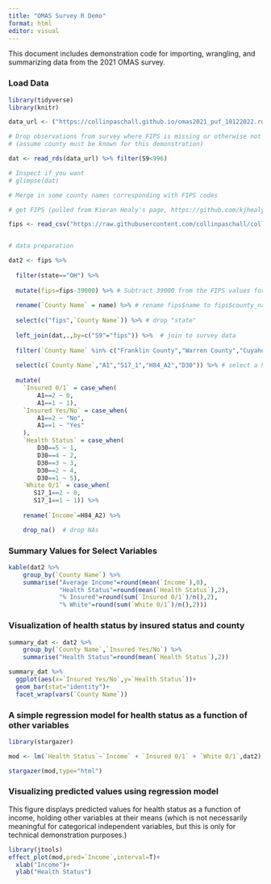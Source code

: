 ```yaml
---
title: "OMAS Survey R Demo"
format: html
editor: visual
---
```


This document includes demonstration code for importing, wrangling, and summarizing data from  the 2021 OMAS survey.

### Load Data

```r

library(tidyverse)
library(knitr)

data_url <- ("https://collinpaschall.github.io/omas2021_puf_10122022.rds")

# Drop observations from survey where FIPS is missing or otherwise not good
# (assume county must be known for this demonstration)

dat <- read_rds(data_url) %>% filter(S9<996)

# Inspect if you want
# glimpse(dat)

```

```r

# Merge in some county names corresponding with FIPS codes

# get FIPS (pulled from Kieran Healy's page, https://github.com/kjhealy/fips-codes)

fips <- read_csv("https://raw.githubusercontent.com/collinpaschall/collinpaschall.github.io/main/fips.csv")


# data preparation

dat2 <- fips %>% 
  
  filter(state=="OH") %>% 
  
  mutate(fips=fips-39000) %>% # Subtract 39000 from the FIPS values for Ohio
  
  rename(`County Name` = name) %>% # rename fips$name to fips$county_name
  
  select(c("fips",`County Name`)) %>% # drop "state"
  
  left_join(dat,.,by=c("S9"="fips")) %>%  # join to survey data
  
  filter(`County Name` %in% c("Franklin County","Warren County","Cuyahoga County","Hamilton County","Montgomery County","Summit County")) %>% # select only large countries
  
  select(c(`County Name`,"A1","S17_1","H84_A2","D30")) %>% # select a handful of variables of interest %>% 
  
  mutate(
    `Insured 0/1` = case_when(
        A1==2 ~ 0,
        A1==1 ~ 1),
    `Insured Yes/No` = case_when(
        A1==2 ~ "No",
        A1==1 ~ "Yes"
    ),
    `Health Status` = case_when(
        D30==5 ~ 1,
        D30==4 ~ 2,
        D30==3 ~ 3,
        D30==2 ~ 4,
        D30==1 ~ 5),
    `White 0/1` = case_when(
       S17_1==2 ~ 0,
       S17_1==1 ~ 1)) %>% 
  
    rename(`Income`=H84_A2) %>% 

    drop_na()  # drop NAs

```

### Summary Values for Select Variables

```r

kable(dat2 %>%
    group_by(`County Name`) %>% 
    summarise("Average Income"=round(mean(`Income`),0),
              "Health Status"=round(mean(`Health Status`),2),
              "% Insured"=round(sum(`Insured 0/1`)/n(),2),
              "% White"=round(sum(`White 0/1`)/n(),2)))

```

### Visualization of health status by insured status and county

```r

summary_dat <- dat2 %>%
    group_by(`County Name`,`Insured Yes/No`) %>%
    summarise("Health Status"=round(mean(`Health Status`),2))

summary_dat %>%
  ggplot(aes(x=`Insured Yes/No`,y=`Health Status`))+
  geom_bar(stat="identity")+
  facet_wrap(vars(`County Name`))


```

### A simple regression model for health status as a function of other variables

```r

library(stargazer)

mod <- lm(`Health Status`~`Income` + `Insured 0/1` + `White 0/1`,dat2)

stargazer(mod,type="html")

```

### Visualizing predicted values using regression model

This figure displays predicted values for health status as a function of income, holding other variables at their means (which is not necessarily meaningful for categorical independent variables, but this is only for technical demonstration purposes.)

```r
library(jtools)
effect_plot(mod,pred=`Income`,interval=T)+
  xlab("Income")+
  ylab("Health Status")

```

